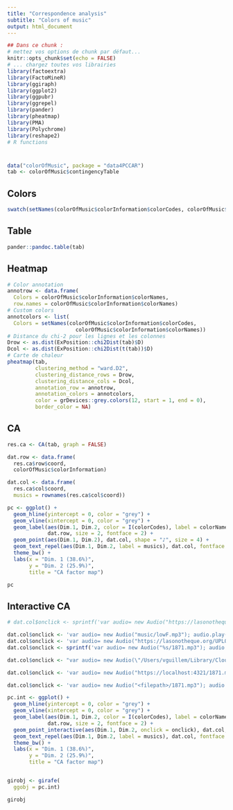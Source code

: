 ```yaml
---
title: "Correspondence analysis"
subtitle: "Colors of music"
output: html_document
---
```


```r
## Dans ce chunk :
# mettez vos options de chunk par défaut...  
knitr::opts_chunk$set(echo = FALSE)
# ... chargez toutes vos librairies
library(factoextra)
library(FactoMineR)
library(ggiraph)
library(ggplot2)
library(ggpubr)
library(ggrepel)
library(pander)
library(pheatmap)
library(PMA)
library(Polychrome)
library(reshape2)
# R functions
```

# {.tabset}


```r
data("colorOfMusic", package = "data4PCCAR")
tab <- colorOfMusic$contingencyTable
```

## Colors


```r
swatch(setNames(colorOfMusic$colorInformation$colorCodes, colorOfMusic$colorInformation$colorNames), main = "The 10 colors of the study")
```

## Table

```r
pander::pandoc.table(tab)
```

## Heatmap

```r
# Color annotation
annotrow <- data.frame(
  Colors = colorOfMusic$colorInformation$colorNames, 
  row.names = colorOfMusic$colorInformation$colorNames)
# Custom colors
annotcolors <- list(
  Colors = setNames(colorOfMusic$colorInformation$colorCodes,
                      colorOfMusic$colorInformation$colorNames))
# Distance du chi-2 pour les lignes et les colonnes
Drow <- as.dist(ExPosition::chi2Dist(tab)$D)
Dcol <- as.dist(ExPosition::chi2Dist(t(tab))$D)
# Carte de chaleur
pheatmap(tab,
         clustering_method = "ward.D2",
         clustering_distance_rows = Drow,
         clustering_distance_cols = Dcol,
         annotation_row = annotrow, 
         annotation_colors = annotcolors, 
         color = grDevices::grey.colors(12, start = 1, end = 0),
         border_color = NA)
```

## CA

```r
res.ca <- CA(tab, graph = FALSE)

dat.row <- data.frame(
  res.ca$row$coord,
  colorOfMusic$colorInformation)

dat.col <- data.frame(
  res.ca$col$coord, 
  musics = rownames(res.ca$col$coord))

pc <- ggplot() +
  geom_hline(yintercept = 0, color = "grey") +
  geom_vline(xintercept = 0, color = "grey") +
  geom_label(aes(Dim.1, Dim.2, color = I(colorCodes), label = colorNames),
             dat.row, size = 2, fontface = 2) +
  geom_point(aes(Dim.1, Dim.2), dat.col, shape = "♪", size = 4) +
  geom_text_repel(aes(Dim.1, Dim.2, label = musics), dat.col, fontface = 3) +
  theme_bw() +
  labs(x = "Dim. 1 (38.6%)",
       y = "Dim. 2 (25.9%)",
       title = "CA factor map")

pc
```


## Interactive CA

```r

# dat.col$onclick <- sprintf('var audio= new Audio("https://lasonotheque.org/UPLOAD/mp3/187%i.mp3"); audio.play();', 1:9)

dat.col$onclick <- 'var audio= new Audio("music/lowF.mp3"); audio.play();'
dat.col$onclick <- 'var audio= new Audio("https://lasonotheque.org/UPLOAD/mp3/1871.mp3"); audio.play();'
dat.col$onclick <- sprintf('var audio= new Audio("%s/1871.mp3"); audio.play();', getwd())

dat.col$onclick <- "var audio= new Audio(\"/Users/vguillem/Library/CloudStorage/Box-Box/SPAFAC/fourbi/sCA_Saporta/1871.mp3\"); audio.play();"

dat.col$onclick <- 'var audio= new Audio("https://localhost:4321/1871.mp3"); audio.play();'

dat.col$onclick <- 'var audio= new Audio("<filepath>/1871.mp3"); audio.play();'

pc.int <- ggplot() +
  geom_hline(yintercept = 0, color = "grey") +
  geom_vline(xintercept = 0, color = "grey") +
  geom_label(aes(Dim.1, Dim.2, color = I(colorCodes), label = colorNames),
             dat.row, size = 2, fontface = 2) +
  geom_point_interactive(aes(Dim.1, Dim.2, onclick = onclick), dat.col, shape = "♪", size = 4) +
  geom_text_repel(aes(Dim.1, Dim.2, label = musics), dat.col, fontface = 3) +
  theme_bw() +
  labs(x = "Dim. 1 (38.6%)",
       y = "Dim. 2 (25.9%)",
       title = "CA factor map")


girobj <- girafe(
  ggobj = pc.int)

girobj

```

